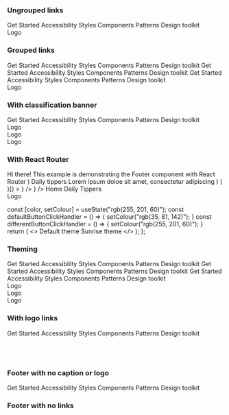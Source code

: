 
<Meta title="React components/Footer" component="IcFooter" />

<Description markdown={readme} />

### Ungrouped links

<Canvas>
  <Story name="Ungrouped links">
      <IcFooter
        description="The ICDS is maintained by the Design Practice Team. If you've got a question or want to feedback, 
          please get in touch."
        caption="All content is available under the Open Government Licence v3.0, except source code and code examples which are available under the MIT Licence."
      >
        <IcFooterLink slot="link" href="/">Get Started</IcFooterLink>
        <IcFooterLink slot="link" href="/">Accessibility</IcFooterLink>
        <IcFooterLink slot="link" href="/">Styles</IcFooterLink>
        <IcFooterLink slot="link" href="/">Components</IcFooterLink>
        <IcFooterLink slot="link" href="/">Patterns</IcFooterLink>
        <IcFooterLink slot="link" href="/">Design toolkit</IcFooterLink>
        <div
          slot="logo"
          style={{width: "100px", height: "100px", display: "flex", alignItems: "center", justifyContent: "center",
          backgroundColor: "var(--ic-theme-primary)", color: "var(--ic-theme-text)"}}
        >
          Logo
        </div>
      </IcFooter>
  </Story>
</Canvas>

### Grouped links

<Canvas>
  <Story name="Grouped links">
      <IcFooter
        group-links
        description="The ICDS is maintained by the Design Practice Team. If you've got a question or want to feedback, 
          please get in touch."
        caption="All content is available under the Open Government Licence v3.0, except source code and code examples which are available under the MIT Licence."
      >
        <IcFooterLinkGroup slot="link" group-title="Links 1">
          <IcFooterLink href="/">Get Started</IcFooterLink>
          <IcFooterLink href="/">Accessibility</IcFooterLink>
          <IcFooterLink href="/">Styles</IcFooterLink>
          <IcFooterLink href="/">Components</IcFooterLink>
          <IcFooterLink href="/">Patterns</IcFooterLink>
          <IcFooterLink href="/">Design toolkit</IcFooterLink>
        </IcFooterLinkGroup>
        <IcFooterLinkGroup slot="link" group-title="Links 2">
          <IcFooterLink href="/">Get Started</IcFooterLink>
          <IcFooterLink href="/">Accessibility</IcFooterLink>
          <IcFooterLink href="/">Styles</IcFooterLink>
          <IcFooterLink href="/">Components</IcFooterLink>
          <IcFooterLink href="/">Patterns</IcFooterLink>
          <IcFooterLink href="/">Design toolkit</IcFooterLink>
        </IcFooterLinkGroup>
        <IcFooterLinkGroup slot="link" group-title="Links 3">
          <IcFooterLink href="/">Get Started</IcFooterLink>
          <IcFooterLink href="/">Accessibility</IcFooterLink>
          <IcFooterLink href="/">Styles</IcFooterLink>
          <IcFooterLink href="/">Components</IcFooterLink>
          <IcFooterLink href="/">Patterns</IcFooterLink>
          <IcFooterLink href="/">Design toolkit</IcFooterLink>
        </IcFooterLinkGroup>
        <div
          slot="logo"
          style={{width: "100px", height: "100px", display: "flex", alignItems: "center", justifyContent: "center",
          backgroundColor: "var(--ic-theme-primary)", color: "var(--ic-theme-text)"}}
        >
          Logo
        </div>
      </IcFooter>
  </Story>
</Canvas>

### With classification banner

<Canvas>
  <Story name="With classification banner">
    <IcClassificationBanner
        classification="official"
      ></IcClassificationBanner>
      <IcFooter
        align="full-width"
        description="The ICDS is maintained by the Design Practice Team. If you've got a question or want to feedback, 
          please get in touch."
        caption="All content is available under the Open Government Licence v3.0, except source code and code examples which are available under the MIT Licence."
        style={{position: "fixed", bottom: "0", left: "0", right: "0"}}
      >
        <IcFooterLink slot="link" href="/">Get Started</IcFooterLink>
        <IcFooterLink slot="link" href="/">Accessibility</IcFooterLink>
        <IcFooterLink slot="link" href="/">Styles</IcFooterLink>
        <IcFooterLink slot="link" href="/">Components</IcFooterLink>
        <IcFooterLink slot="link" href="/">Patterns</IcFooterLink>
        <IcFooterLink slot="link" href="/">Design toolkit</IcFooterLink>
        <div
          slot="logo"
          style={{width: "100px", height: "100px", display: "flex", alignItems: "center", justifyContent: "center",
          backgroundColor: "var(--ic-theme-primary)", color: "var(--ic-theme-text)"}}
        >
          Logo
        </div>
        <div
          slot="logo"
          style={{width: "100px", height: "100px", display: "flex", alignItems: "center", justifyContent: "center",
          backgroundColor: "var(--ic-theme-primary)", color: "var(--ic-theme-text)"}}
        >
          Logo
        </div>
        <div
          slot="logo"
          style={{width: "100px", height: "100px", display: "flex", alignItems: "center", justifyContent: "center",
          backgroundColor: "var(--ic-theme-primary)", color: "var(--ic-theme-text)"}}
        >
          Logo
        </div>
      </IcFooter>
  </Story>
</Canvas>

### With React Router

  <IcSectionContainer>
    <IcTypography variant="h1">Hi there!</IcTypography>
    <IcTypography>This example is demonstrating the Footer component with React Router</IcTypography>
  </IcSectionContainer>
)

  <IcSectionContainer>
    <IcTypography variant="h1">Daily tippers</IcTypography>
    <IcTypography>Lorem ipsum doloe sit amet, consectetur adipiscing</IcTypography>
  </IcSectionContainer>
)

<Canvas>
  <Story
    name="With React Router"
    decorators={[(Story) => (
      <MemoryRouter initialEntries={["/"]}>
        <Story />
      </MemoryRouter>
    )]}
  >
    <Routes>
      <Route path="/" element={<HomePage />} />
      <Route path="/daily-tippers" element={<DailyTippers />} />
    </Routes>
    <IcFooter
      description="The ICDS is maintained by the Design Practice Team. If you've got a question or want to feedback, 
        please get in touch."
      caption="All content is available under the Open Government Licence v3.0, except source code and code examples which are available under the MIT Licence."
      style={{bottom: "0", left: "0", right: "0"}}
    >
      <IcFooterLink slot="link"><NavLink to="/" style={{color: "var(--ic-theme-text)"}}>Home</NavLink></IcFooterLink>
      <IcFooterLink slot="link"><NavLink to="/daily-tippers" style={{color: "var(--ic-theme-text)"}}>Daily Tippers</NavLink></IcFooterLink>
      <div
        slot="logo"
        style={{width: "100px", height: "100px", display: "flex", alignItems: "center", justifyContent: "center",
        backgroundColor: "var(--ic-theme-primary)", color: "var(--ic-theme-text)"}}
      >
        Logo
      </div>
    </IcFooter>
  </Story>
</Canvas>

  const [color, setColour] = useState("rgb(255, 201, 60)");
  const defaultButtonClickHandler = () => {
    setColour("rgb(35, 81, 142)");
  }
  const differentButtonClickHandler = () => {
    setColour("rgb(255, 201, 60)");
  }  
  return (
    <>
      <IcTheme color={color}></IcTheme>
      <IcButton variant="primary" onClick={defaultButtonClickHandler}>
        Default theme
      </IcButton>
      <IcButton variant="primary" onClick={differentButtonClickHandler}>
        Sunrise theme
      </IcButton>
    </>
  );
};

### Theming

<Canvas>
  <Story name="Theming">
    <Controlled></Controlled>
    <IcFooter
      align="full-width"
      group-links
      description="The ICDS is maintained by the Design Practice Team. If you've got a question or want to feedback, 
        please get in touch."
      caption="All content is available under the Open Government Licence v3.0, except source code and code examples which are available under the MIT Licence."
      style={{position: "fixed", bottom: "0", left: "0", right: "0"}}
    >
      <IcFooterLinkGroup slot="link" group-title="Links 1">
        <IcFooterLink href="/">Get Started</IcFooterLink>
        <IcFooterLink href="/">Accessibility</IcFooterLink>
        <IcFooterLink href="/">Styles</IcFooterLink>
        <IcFooterLink href="/">Components</IcFooterLink>
        <IcFooterLink href="/">Patterns</IcFooterLink>
        <IcFooterLink href="/">Design toolkit</IcFooterLink>
      </IcFooterLinkGroup>
      <IcFooterLinkGroup slot="link" group-title="Links 2">
        <IcFooterLink href="/">Get Started</IcFooterLink>
        <IcFooterLink href="/">Accessibility</IcFooterLink>
        <IcFooterLink href="/">Styles</IcFooterLink>
        <IcFooterLink href="/">Components</IcFooterLink>
        <IcFooterLink href="/">Patterns</IcFooterLink>
        <IcFooterLink href="/">Design toolkit</IcFooterLink>
      </IcFooterLinkGroup>
      <IcFooterLinkGroup slot="link" group-title="Links 3">
        <IcFooterLink href="/">Get Started</IcFooterLink>
        <IcFooterLink href="/">Accessibility</IcFooterLink>
        <IcFooterLink href="/">Styles</IcFooterLink>
        <IcFooterLink href="/">Components</IcFooterLink>
        <IcFooterLink href="/">Patterns</IcFooterLink>
        <IcFooterLink href="/">Design toolkit</IcFooterLink>
      </IcFooterLinkGroup>
      <div
        slot="logo"
        style={{width: "100px", height: "100px", display: "flex", alignItems: "center", justifyContent: "center",
        backgroundColor: "var(--ic-theme-primary)", color: "var(--ic-theme-text)"}}
      >
        Logo
      </div>
      <div
        slot="logo"
        style={{width: "100px", height: "100px", display: "flex", alignItems: "center", justifyContent: "center",
        backgroundColor: "var(--ic-theme-primary)", color: "var(--ic-theme-text)"}}
      >
        Logo
      </div>
      <div
        slot="logo"
        style={{width: "100px", height: "100px", display: "flex", alignItems: "center", justifyContent: "center",
        backgroundColor: "var(--ic-theme-primary)", color: "var(--ic-theme-text)"}}
      >
        Logo
      </div>
    </IcFooter>
  </Story>
</Canvas>

### With logo links

<Canvas>
  <Story name="With logo links">
      <IcFooter
        description="The ICDS is maintained by the Design Practice Team. If you've got a question or want to feedback, 
          please get in touch."
        caption="All content is available under the Open Government Licence v3.0, except source code and code examples which are available under the MIT Licence."
      >
        <IcFooterLink slot="link" href="/">Get Started</IcFooterLink>
        <IcFooterLink slot="link" href="/">Accessibility</IcFooterLink>
        <IcFooterLink slot="link" href="/">Styles</IcFooterLink>
        <IcFooterLink slot="link" href="/">Components</IcFooterLink>
        <IcFooterLink slot="link" href="/">Patterns</IcFooterLink>
        <IcFooterLink slot="link" href="/">Design toolkit</IcFooterLink>
        <div slot="logo" style={{ display: "flex", gap: "var(--ic-space-lg)" }}>
          <IcFooterLink href="/">
            <svg xmlns="http://www.w3.org/2000/svg" height="48px" viewBox="0 0 24 24" width="48px" fill="#FFFFFF"><path d="M0 0h24v24H0V0z" fill="none"/><path d="M19 5v14H5V5h14m0-2H5c-1.1 0-2 .9-2 2v14c0 1.1.9 2 2 2h14c1.1 0 2-.9 2-2V5c0-1.1-.9-2-2-2zm-4.86 8.86l-3 3.87L9 13.14 6 17h12l-3.86-5.14z"/></svg>
          </IcFooterLink>
          <IcFooterLink href="/">
            <svg xmlns="http://www.w3.org/2000/svg" height="48px" viewBox="0 0 24 24" width="48px" fill="#FFFFFF"><path d="M0 0h24v24H0V0z" fill="none"/><path d="M19 5v14H5V5h14m0-2H5c-1.1 0-2 .9-2 2v14c0 1.1.9 2 2 2h14c1.1 0 2-.9 2-2V5c0-1.1-.9-2-2-2zm-4.86 8.86l-3 3.87L9 13.14 6 17h12l-3.86-5.14z"/></svg>
          </IcFooterLink>
          <IcFooterLink href="/">
            <svg xmlns="http://www.w3.org/2000/svg" height="48px" viewBox="0 0 24 24" width="48px" fill="#FFFFFF"><path d="M0 0h24v24H0V0z" fill="none"/><path d="M19 5v14H5V5h14m0-2H5c-1.1 0-2 .9-2 2v14c0 1.1.9 2 2 2h14c1.1 0 2-.9 2-2V5c0-1.1-.9-2-2-2zm-4.86 8.86l-3 3.87L9 13.14 6 17h12l-3.86-5.14z"/></svg>
          </IcFooterLink>
        </div>
      </IcFooter>
  </Story>
</Canvas>

### Footer with no caption or logo

<Canvas>
  <Story name="Footer with no caption or logo">
      <IcFooter
        description="The ICDS is maintained by the Design Practice Team. If you've got a question or want to feedback, 
          please get in touch."
      >
        <IcFooterLink slot="link" href="/">Get Started</IcFooterLink>
        <IcFooterLink slot="link" href="/">Accessibility</IcFooterLink>
        <IcFooterLink slot="link" href="/">Styles</IcFooterLink>
        <IcFooterLink slot="link" href="/">Components</IcFooterLink>
        <IcFooterLink slot="link" href="/">Patterns</IcFooterLink>
        <IcFooterLink slot="link" href="/">Design toolkit</IcFooterLink>
      </IcFooter>
  </Story>
</Canvas>

### Footer with no links

<Canvas>
  <Story name="Footer with no links">
      <IcFooter
        description="The ICDS is maintained by the Design Practice Team. If you've got a question or want to feedback, 
          please get in touch."
        caption="All content is available under the Open Government Licence v3.0, except source code and code examples which are available under the MIT Licence."
      >
      </IcFooter>
  </Story>
</Canvas>